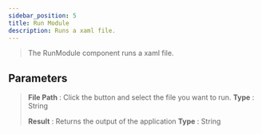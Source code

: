 ```yaml
---
sidebar_position: 5
title: Run Module
description: Runs a xaml file.
---
```

> The RunModule component runs a xaml file.

## Parameters

> **File Path** : Click the button and select the file you want to run. **Type** : String
>
> **Result** : Returns the output of the application **Type** : String